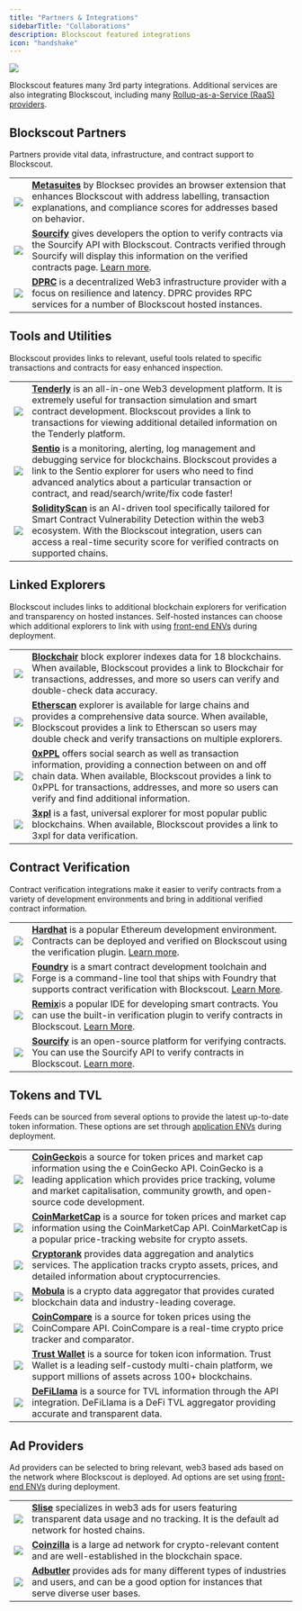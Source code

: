```yaml
---
title: "Partners & Integrations"
sidebarTitle: "Collaborations"
description: Blockscout featured integrations
icon: "handshake"
---
```


<Frame caption="">
  <img src="/images/b6738084-image.jpeg"/>
</Frame>

Blockscout features many 3rd party integrations. Additional services are also integrating Blockscout, including many [Rollup-as-a-Service (RaaS) providers](/about/partners-and-integrations/raas-providers).

## Blockscout Partners

Partners provide vital data, infrastructure, and contract support to Blockscout.

|                                                                         |                                                                                                                                                                                                                                                                                                     |
| ----------------------------------------------------------------------- | --------------------------------------------------------------------------------------------------------------------------------------------------------------------------------------------------------------------------------------------------------------------------------------------------- |
| <img src="/images/139d28f1-image.jpeg" className='w-36'/> | [**Metasuites**](https://blocksec.com/metasuites) by Blocksec provides an browser extension that enhances Blockscout with address labelling, transaction explanations, and compliance scores for addresses based on behavior.                                                                       |
| <img src="/images/574ac88b-image.jpeg" className='w-36'/> | [**Sourcify**](https://sourcify.dev/) gives developers the option to verify contracts via the Sourcify API with Blockscout. Contracts verified through Sourcify will display this information on the verified contracts page. [Learn more](/devs/verification/contracts-verification-via-sourcify). |
| <img src="/images/c7f15ee7-image.jpeg" className='w-36'/> | [**DPRC**](https://drpc.org/) is a decentralized Web3 infrastructure provider with a focus on resilience and latency. DPRC provides RPC services for a number of Blockscout hosted instances.                                                                                                       |

## Tools and Utilities

Blockscout provides links to relevant, useful tools related to specific transactions and contracts for easy enhanced inspection.

|                                                                         |                                                                                                                                                                                                                                                                                                           |
| ----------------------------------------------------------------------- | --------------------------------------------------------------------------------------------------------------------------------------------------------------------------------------------------------------------------------------------------------------------------------------------------------- |
| <img src="/images/1a070eb5-image.jpeg" className='w-36'/> | [**Tenderly**](https://tenderly.co/) is an all-in-one Web3 development platform. It is extremely useful for transaction simulation and smart contract development. Blockscout provides a link to transactions for viewing additional detailed information on the Tenderly platform.                       |
| <img src="/images/7b7186b9-image.jpeg" className='w-36'/> | [**Sentio**](https://www.sentio.xyz/) is a monitoring, alerting, log management and debugging service for blockchains. Blockscout provides a link to the Sentio explorer for users who need to find advanced analytics about a particular transaction or contract, and read/search/write/fix code faster! |
| <img src="/images/365a3d5e-image.jpeg" className='w-36'/> | [**SolidityScan**](https://solidityscan.com) is an AI-driven tool specifically tailored for Smart Contract Vulnerability Detection within the web3 ecosystem. With the Blockscout integration, users can access a real-time security score for verified contracts on supported chains.  |

## Linked Explorers

Blockscout includes links to additional blockchain explorers for verification and transparency on hosted instances. Self-hosted instances can choose which additional explorers to link with using [front-end ENVs](https://github.com/blockscout/frontend/blob/main/docs/ENVS.md) during deployment.

|                                                                         |                                                                                                                                                                                                                                                                                               |
| ----------------------------------------------------------------------- | --------------------------------------------------------------------------------------------------------------------------------------------------------------------------------------------------------------------------------------------------------------------------------------------- |
| <img src="/images/d747ed26-image.jpeg" className='w-36'/> | [**Blockchair**](https://blockchair.com/) block explorer indexes data for 18 blockchains. When available, Blockscout provides a link to Blockchair for transactions, addresses, and more so users can verify and double-check data accuracy.                                                  |
| <img src="/images/f29b5eac-image.jpeg" className='w-36'/> | [**Etherscan**](https://etherscan.io/) explorer is available for large chains and provides a comprehensive data source. When available, Blockscout provides a link to Etherscan so users may double check and verify transactions on multiple explorers.                                      |
| <img src="/images/eeceb7e7-image.jpeg" className='w-36'/> | [**0xPPL**](https://0xppl.com/) offers social search as well as transaction information, providing a connection between on and off chain data. When available, Blockscout provides a link to 0xPPL for transactions, addresses, and more so users can verify and find additional information. |
| <img src="/images/a938c700-image.jpeg" className='w-36'/> | [**3xpl**](https://3xpl.com/) is a fast, universal explorer for most popular public blockchains. When available, Blockscout provides a link to 3xpl for data verification.                                                                                                                    |

## Contract Verification

Contract verification integrations make it easier to verify contracts from a variety of development environments and bring in additional verified contract information.

|                                                                         |                                                                                                                                                                                                                                                                                                  |
| ----------------------------------------------------------------------- | ------------------------------------------------------------------------------------------------------------------------------------------------------------------------------------------------------------------------------------------------------------------------------------------------ |
| <img src="/images/4e9d186f-image.jpeg" className='w-36'/> | [**Hardhat**](https://hardhat.org/) is a popular Ethereum development environment. Contracts can be deployed and verified on Blockscout using the verification plugin. [Learn more](/devs/verification/hardhat-verification-plugin).                                                             |
| <img src="/images/c413c328-image.jpeg" className='w-36'/> | [**Foundry**](https://github.com/foundry-rs/foundry/) is a smart contract development toolchain and Forge is a command-line tool that ships with Foundry that supports contract verification with Blockscout. [Learn More](/devs/verification/foundry-verification). |
| <img src="/images/ee9549d3-image.jpeg" className='w-36'/> | [**Remix**](https://remix-project.org/)is a popular IDE for developing smart contracts. You can use the built-in verification plugin to verify contracts in Blockscout. [Learn More](/devs/verification/remix-verification).                                      |
| <img src="/images/sourcify.png" className='w-36'/> | [**Sourcify**](https://sourcify.dev/) is an open-source platform for verifying contracts. You can use the Sourcify API to verify contracts in Blockscout. [Learn more](/devs/verification/contracts-verification-via-sourcify).                                             |

## Tokens and TVL

Feeds can be sourced from several options to provide the latest up-to-date token information. These options are set through [application ENVs](/setup/env-variables) during deployment.

|                                                                         |                                                                                                                                                                                                                                                                                        |
| ----------------------------------------------------------------------- | -------------------------------------------------------------------------------------------------------------------------------------------------------------------------------------------------------------------------------------------------------------------------------------- |
| <img src="/images/802f48fb-image.jpeg" className='w-36'/> | [**CoinGecko**](https://www.coingecko.com/)is a source for token prices and market cap information using the e CoinGecko API. CoinGecko is a leading application which provides price tracking, volume and market capitalisation, community growth, and open-source code development. |
| <img src="/images/6b6ea5dc-image.jpeg" className='w-36'/> | [**CoinMarketCap**](https://coinmarketcap.com/) is a source for token prices and market cap information using the CoinMarketCap API. CoinMarketCap is a popular price-tracking website for crypto assets.                                                                              |
| <img src="/images/923e37de-image.jpeg" className='w-36'/> | [**Cryptorank**](https://cryptorank.io/) provides data aggregation and analytics services. The application tracks crypto assets, prices, and detailed information about cryptocurrencies.                                                                                              |
| <img src="/images/a5abf1d7-image.jpeg" className='w-36'/> | [**Mobula**](https://mobula.io/) is a crypto data aggregator that provides curated blockchain data and industry-leading coverage.                                                                                                                                                      |
| <img src="/images/a4f74a58-image.jpeg" className='w-36'/> | [**CoinCompare**](https://coincompare.eu/) is a source for token prices using the CoinCompare API. CoinCompare is a real-time crypto price tracker and comparator.                                                                                                                     |
| <img src="/images/ccac99c1-image.jpeg" className='w-36'/> | [**Trust Wallet**](https://trustwallet.com/) is a source for token icon information. Trust Wallet is a leading self-custody multi-chain platform, we support millions of assets across 100+ blockchains.                                                                               |
| <img src="/images/0f2fcb78-image.jpeg" className='w-36'/> | [**DeFiLlama**](https://defillama.com/) is a source for TVL information through the API integration. DeFiLlama is a DeFi TVL aggregator providing accurate and transparent data.                                                                                                       |

## Ad Providers

Ad providers can be selected to bring relevant, web3 based ads based on the network where Blockscout is deployed. Ad options are set using [front-end ENVs](https://github.com/blockscout/frontend/blob/main/docs/ENVS.md) during deployment.

|                                                                         |                                                                                                                                                                                |
| ----------------------------------------------------------------------- | ------------------------------------------------------------------------------------------------------------------------------------------------------------------------------ |
| <img src="/images/8b4134d6-image.jpeg" className='w-36'/> | [**Slise**](https://www.slise.xyz/) specializes in web3 ads for users featuring transparent data usage and no tracking. It is the default ad network for hosted chains.        |
| <img src="/images/f0e15980-image.jpeg" className='w-36'/> | [**Coinzilla**](https://coinzilla.com/) is a large ad network for crypto-relevant content and are well-established in the blockchain space.                                    |
| <img src="/images/9ffd0381-image.jpeg" className='w-36'/> | [**Adbutler**](https://www.adbutler.com/) provides ads for many different types of industries and users, and can be a good option for instances that serve diverse user bases. |


